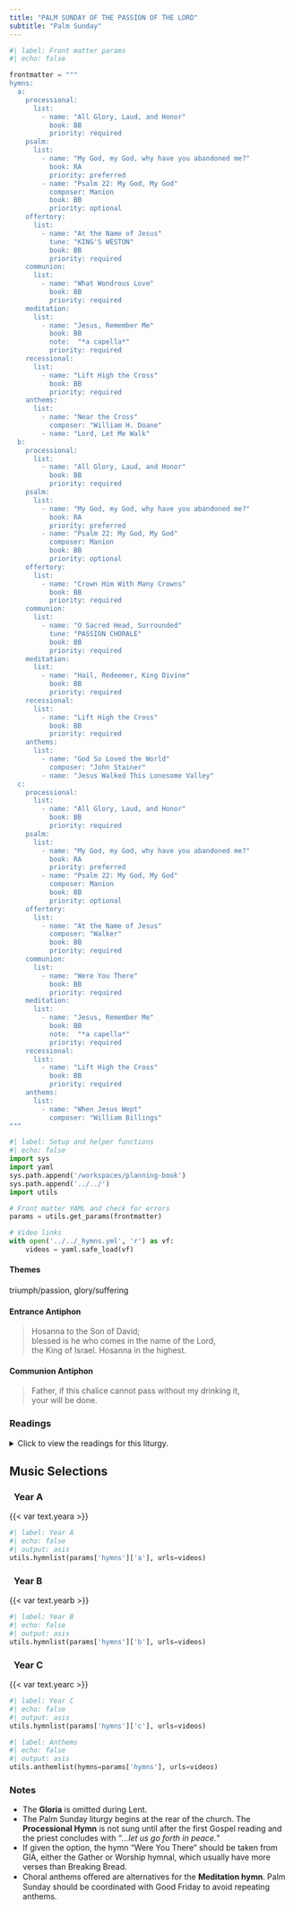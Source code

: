 ```yaml
---
title: "PALM SUNDAY OF THE PASSION OF THE LORD"
subtitle: "Palm Sunday"
---
```


```python
#| label: Front matter params
#| echo: false

frontmatter = """
hymns:
  a:
    processional:
      list:
        - name: "All Glory, Laud, and Honor"
          book: BB
          priority: required
    psalm:
      list:
        - name: "My God, my God, why have you abandoned me?"
          book: RA
          priority: preferred
        - name: "Psalm 22: My God, My God"
          composer: Manion
          book: BB
          priority: optional
    offertory:
      list:
        - name: "At the Name of Jesus"
          tune: "KING'S WESTON"
          book: BB
          priority: required
    communion:
      list:
        - name: "What Wondrous Love"
          book: BB
          priority: required
    meditation:
      list:
        - name: "Jesus, Remember Me"
          book: BB
          note:  "*a capella*"
          priority: required
    recessional:
      list:
        - name: "Lift High the Cross"
          book: BB
          priority: required
    anthems:
      list:
        - name: "Near the Cross"
          composer: "William H. Doane"
        - name: "Lord, Let Me Walk"
  b:
    processional:
      list:
        - name: "All Glory, Laud, and Honor"
          book: BB
          priority: required
    psalm:
      list:
        - name: "My God, my God, why have you abandoned me?"
          book: RA
          priority: preferred
        - name: "Psalm 22: My God, My God"
          composer: Manion
          book: BB
          priority: optional
    offertory:
      list:
        - name: "Crown Him With Many Crowns"
          book: BB
          priority: required
    communion:
      list:
        - name: "O Sacred Head, Surrounded"
          tune: "PASSION CHORALE"
          book: BB
          priority: required
    meditation:
      list:
        - name: "Hail, Redeemer, King Divine"
          book: BB
          priority: required
    recessional:
      list:
        - name: "Lift High the Cross"
          book: BB
          priority: required
    anthems:
      list:
        - name: "God So Loved the World"
          composer: "John Stainer"
        - name: "Jesus Walked This Lonesome Valley"
  c:
    processional:
      list:
        - name: "All Glory, Laud, and Honor"
          book: BB
          priority: required
    psalm:
      list:
        - name: "My God, my God, why have you abandoned me?"
          book: RA
          priority: preferred
        - name: "Psalm 22: My God, My God"
          composer: Manion
          book: BB
          priority: optional
    offertory:
      list:
        - name: "At the Name of Jesus"
          composer: "Walker"
          book: BB
          priority: required
    communion:
      list:
        - name: "Were You There"
          book: BB
          priority: required
    meditation:
      list:
        - name: "Jesus, Remember Me"
          book: BB
          note:  "*a capella*"
          priority: required
    recessional:
      list:
        - name: "Lift High the Cross"
          book: BB
          priority: required
    anthems:
      list:
        - name: "When Jesus Wept"
          composer: "William Billings"
"""
```

```python
#| label: Setup and helper functions
#| echo: false
import sys
import yaml
sys.path.append('/workspaces/planning-book')
sys.path.append('../../')
import utils

# Front matter YAML and check for errors
params = utils.get_params(frontmatter)

# Video links
with open('../../_hymns.yml', 'r') as vf:
    videos = yaml.safe_load(vf)
```

:::  {.red}
#### **Themes**
:::

triumph/passion, glory/suﬀering

:::  {.red}
#### **Entrance Antiphon**
:::

> Hosanna to the Son of David;  
> blessed is he who comes in the name of the Lord,  
> the King of Israel. Hosanna in the highest.

:::  {.red}
#### **Communion Antiphon**
:::

> Father, if this chalice cannot pass without my drinking it,  
> your will be done.

:::: {.content-visible when-format="html"}
::: {.red}
### Readings
:::

<details>
  <summary>Click to view the readings for this liturgy.</summary>

::: {.red}
### &nbsp; Year A

#### At the Procession with Palms - Gospel [Matthew 21:1-11]{style="float:right" .small}
:::

When Jesus and the disciples drew near Jerusalem  
and came to Bethphage on the Mount of Olives,  
Jesus sent two disciples, saying to them,  
"Go into the village opposite you,  
and immediately you will find an ass tethered,  
and a colt with her.  
Untie them and bring them here to me.  
And if anyone should say anything to you, reply,  
'The master has need of them.'  
Then he will send them at once."  
This happened so that what had been spoken through the prophet  
might be fulfilled:  
*Say to daughter Zion,*  
"*Behold, your king comes to you,*  
*meek and riding on an ass,*  
*and on a colt, the foal of a beast of burden.*"  
The disciples went and did as Jesus had ordered them.  
They brought the ass and the colt and laid their cloaks over them,  
and he sat upon them.  
The very large crowd spread their cloaks on the road,  
while others cut branches from the trees  
and strewed them on the road.  
The crowds preceding him and those following  
kept crying out and saying:  
"Hosanna to the Son of David;  
blessed is he who comes in the name of the Lord;  
hosanna in the highest."  
And when he entered Jerusalem  
the whole city was shaken and asked, "Who is this?"  
And the crowds replied,  
"This is Jesus the prophet, from Nazareth in Galilee."  

:::{.red}
#### At the Mass - First Reading [Isaiah 50:4-7]{style="float:right" .small}
:::

The Lord GOD has given me  
&emsp; a well-trained tongue,  
that I might know how to speak to the weary  
&emsp; a word that will rouse them.  
Morning after morning  
&emsp; he opens my ear that I may hear;  
and I have not rebelled,  
&emsp; have not turned back.  
I gave my back to those who beat me,  
&emsp; my cheeks to those who plucked my beard;  
my face I did not shield  
&emsp; from buffets and spitting.  

The Lord GOD is my help,  
&emsp; therefore I am not disgraced;  
I have set my face like flint,  
&emsp; knowing that I shall not be put to shame.  

***

::: {.red}
#### Responsorial Psalm [Psalm 22:8-9, 17-18, 19-20, 23-24]{style="float:right" .small}
:::

**[℟.]{.red}** **My God, my God, why have you abandoned me?**  

All who see me scoff at me;  
&emsp; they mock me with parted lips, they wag their heads:  
“He relied on the LORD; let him deliver him,  
&emsp; let him rescue him, if he loves him.” **[℟.]{.red}**  

Indeed, many dogs surround me,  
&emsp; a pack of evildoers closes in upon me;  
They have pierced my hands and my feet;  
&emsp; I can count all my bones. **[℟.]{.red}**  

They divide my garments among them,  
&emsp; and for my vesture they cast lots.  
But you, O LORD, be not far from me;  
&emsp; O my help, hasten to aid me. **[℟.]{.red}**  

I will proclaim your name to my brethren;  
&emsp; in the midst of the assembly I will praise you:  
“You who fear the LORD, praise him;  
&emsp; all you descendants of Jacob, give glory to him;  
&emsp; revere him, all you descendants of Israel!” **[℟.]{.red}**  

***

::: {.red}
#### Second Reading [Philippians 2:6-11]{style="float:right" .small}
:::

Christ Jesus, though he was in the form of God,  
&emsp; did not regard equality with God  
&emsp; something to be grasped.  
Rather, he emptied himself,  
&emsp; taking the form of a slave,  
&emsp; coming in human likeness;  
&emsp; and found human in appearance,  
&emsp; he humbled himself,  
&emsp; becoming obedient to the point of death,  
&emsp; even death on a cross.  
Because of this, God greatly exalted him  
&emsp; and bestowed on him the name  
&emsp; which is above every name,  
&emsp; that at the name of Jesus  
&emsp; every knee should bend,  
&emsp; of those in heaven and on earth and under the earth,  
&emsp; and every tongue confess that  
&emsp; Jesus Christ is Lord,  
&emsp; to the glory of God the Father.  

***

::: {.red}
#### Verse before the Gospel [Philippians 2:8-9]{style="float:right" .small}
:::

**[℟.]{.red}** **Praise to you, Lord Jesus Christ, king of endless glory.**  
Christ became obedient to the point of death,  
even death on a cross.  
Because of this, God greatly exalted him  
and bestowed on him the name which is above every name. **[℟.]{.red}**

***

::: {.red}
#### Gospel [Matthew 26:14—27:66 or 27:11-54]{style="float:right" .small}
:::

One of the Twelve, who was called Judas Iscariot,  
went to the chief priests and said,  
"What are you willing to give me  
if I hand him over to you?"  
They paid him thirty pieces of silver,  
and from that time on he looked for an opportunity  
to hand him over.  

On the first day of the Feast of Unleavened Bread,  
the disciples approached Jesus and said,  
"Where do you want us to prepare  
for you to eat the Passover?"  
He said,  
"Go into the city to a certain man and tell him,  
'The teacher says, "My appointed time draws near;  
in your house I shall celebrate the Passover with my disciples."'"  
The disciples then did as Jesus had ordered,  
and prepared the Passover.  

When it was evening,  
he reclined at table with the Twelve.  
And while they were eating, he said,  
"Amen, I say to you, one of you will betray me."  
Deeply distressed at this,  
they began to say to him one after another,  
"Surely it is not I, Lord?"  
He said in reply,  
"He who has dipped his hand into the dish with me  
is the one who will betray me.  
The Son of Man indeed goes, as it is written of him,  
but woe to that man by whom the Son of Man is betrayed.  
It would be better for that man if he had never been born."  
Then Judas, his betrayer, said in reply,  
"Surely it is not I, Rabbi?"  
He answered, "You have said so."  

While they were eating,  
Jesus took bread, said the blessing,  
broke it, and giving it to his disciples said,  
"Take and eat; this is my body."  
Then he took a cup, gave thanks, and gave it to them, saying,  
"Drink from it, all of you,  
for this is my blood of the covenant,  
which will be shed on behalf of many  
for the forgiveness of sins.  
I tell you, from now on I shall not drink this fruit of the vine  
until the day when I drink it with you new  
in the kingdom of my Father."  
Then, after singing a hymn,  
they went out to the Mount of Olives.  

Then Jesus said to them,  
"This night all of you will have your faith in me shaken,  
for it is written:  
*I will strike the shepherd,*  
*and the sheep of the flock will be dispersed*;  
but after I have been raised up,  
I shall go before you to Galilee."  
Peter said to him in reply,  
"Though all may have their faith in you shaken,  
mine will never be."  
Jesus said to him,  
"Amen, I say to you,  
this very night before the cock crows,  
you will deny me three times."  
Peter said to him,  
"Even though I should have to die with you,  
I will not deny you."  
And all the disciples spoke likewise.  

Then Jesus came with them to a place called Gethsemane,  
and he said to his disciples,  
"Sit here while I go over there and pray."  
He took along Peter and the two sons of Zebedee,  
and began to feel sorrow and distress.  
Then he said to them,  
"My soul is sorrowful even to death.  
Remain here and keep watch with me."  
He advanced a little and fell prostrate in prayer, saying,  
"My Father, if it is possible,  
let this cup pass from me;  
yet, not as I will, but as you will."  
When he returned to his disciples he found them asleep.  
He said to Peter,  
"So you could not keep watch with me for one hour?  
Watch and pray that you may not undergo the test.  
The spirit is willing, but the flesh is weak."  
Withdrawing a second time, he prayed again,  
"My Father, if it is not possible that this cup pass  
without my drinking it, your will be done!"  
Then he returned once more and found them asleep,  
for they could not keep their eyes open.  
He left them and withdrew again and prayed a third time,  
saying the same thing again.  
Then he returned to his disciples and said to them,  
"Are you still sleeping and taking your rest?  
Behold, the hour is at hand  
when the Son of Man is to be handed over to sinners.  
Get up, let us go.  
Look, my betrayer is at hand."  

While he was still speaking,  
Judas, one of the Twelve, arrived,  
accompanied by a large crowd, with swords and clubs,  
who had come from the chief priests and the elders  
of the people.  
His betrayer had arranged a sign with them, saying,  
"The man I shall kiss is the one; arrest him."  
Immediately he went over to Jesus and said,  
"Hail, Rabbi!" and he kissed him.  
Jesus answered him,  
"Friend, do what you have come for."  
Then stepping forward they laid hands on Jesus and arrested him.  
And behold, one of those who accompanied Jesus  
put his hand to his sword, drew it,  
and struck the high priest's servant, cutting off his ear.  
Then Jesus said to him,  
"Put your sword back into its sheath,  
for all who take the sword will perish by the sword.  
Do you think that I cannot call upon my Father  
and he will not provide me at this moment  
with more than twelve legions of angels?  
But then how would the Scriptures be fulfilled  
which say that it must come to pass in this way?"  
At that hour Jesus said to the crowds,  
"Have you come out as against a robber,  
with swords and clubs to seize me?  
Day after day I sat teaching in the temple area,  
yet you did not arrest me.  
But all this has come to pass  
that the writings of the prophets may be fulfilled."  
Then all the disciples left him and fled.  

Those who had arrested Jesus led him away  
to Caiaphas the high priest,  
where the scribes and the elders were assembled.  
Peter was following him at a distance  
as far as the high priest's courtyard,  
and going inside he sat down with the servants  
to see the outcome.  
The chief priests and the entire Sanhedrin  
kept trying to obtain false testimony against Jesus  
in order to put him to death,  
but they found none,  
though many false witnesses came forward.  
Finally two came forward who stated,  
"This man said, 'I can destroy the temple of God  
and within three days rebuild it.'"  
The high priest rose and addressed him,  
"Have you no answer?  
What are these men testifying against you?"  
But Jesus was silent.  
Then the high priest said to him,  
"I order you to tell us under oath before the living God  
whether you are the Christ, the Son of God."  
Jesus said to him in reply,  
"You have said so.  
But I tell you:  
From now on you will see 'the Son of Man  
seated at the right hand of the Power'  
and 'coming on the clouds of heaven.'"  
Then the high priest tore his robes and said,  
"He has blasphemed!  
What further need have we of witnesses?  
You have now heard the blasphemy;  
what is your opinion?"  
They said in reply,  
"He deserves to die!"  
Then they spat in his face and struck him,  
while some slapped him, saying,  
"Prophesy for us, Christ: who is it that struck you?"  

Now Peter was sitting outside in the courtyard.  
One of the maids came over to him and said,  
"You too were with Jesus the Galilean."  
But he denied it in front of everyone, saying,  
"I do not know what you are talking about!"  
As he went out to the gate, another girl saw him  
and said to those who were there,  
"This man was with Jesus the Nazorean."  
Again he denied it with an oath,  
"I do not know the man!"  
A little later the bystanders came over and said to Peter,  
"Surely you too are one of them;  
even your speech gives you away."  
At that he began to curse and to swear,  
"I do not know the man."  
And immediately a cock crowed.  
Then Peter remembered the word that Jesus had spoken:  
"Before the cock crows you will deny me three times."  
He went out and began to weep bitterly.  

When it was morning,  
all the chief priests and the elders of the people. 
took counsel against Jesus to put him to death.  
They bound him, led him away,  
and handed him over to Pilate, the governor.  

Then Judas, his betrayer, seeing that Jesus had been condemned,  
deeply regretted what he had done.  
He returned the thirty pieces of silver. 
to the chief priests and elders, saying,  
"I have sinned in betraying innocent blood."  
They said,  
"What is that to us?  
Look to it yourself."  
Flinging the money into the temple,  
he departed and went off and hanged himself.  
The chief priests gathered up the money, but said,  
"It is not lawful to deposit this in the temple treasury,  
for it is the price of blood."  
After consultation, they used it to buy the potter's field  
as a burial place for foreigners.  
That is why that field even today is called the Field of Blood.  
Then was fulfilled what had been said through Jeremiah  
the prophet,  
*And they took the thirty pieces of silver,*  
*the value of a man with a price on his head,*  
*a price set by some of the Israelites,*  
*and they paid it out for the potter's field*  
*just as the Lord had commanded me.*  

Now Jesus stood before the governor, and he questioned him,  
"Are you the king of the Jews?"  
Jesus said, "You say so."  
And when he was accused by the chief priests and elders,  
he made no answer.  
Then Pilate said to him,  
"Do you not hear how many things they are testifying against you?"  
But he did not answer him one word,  
so that the governor was greatly amazed.  

Now on the occasion of the feast  
the governor was accustomed to release to the crowd  
one prisoner whom they wished.  
And at that time they had a notorious prisoner called Barabbas.  
So when they had assembled, Pilate said to them,  
"Which one do you want me to release to you,  
Barabbas, or Jesus called Christ?"  
For he knew that it was out of envy  
that they had handed him over.  
While he was still seated on the bench,  
his wife sent him a message,  
"Have nothing to do with that righteous man.  
I suffered much in a dream today because of him."  
The chief priests and the elders persuaded the crowds  
to ask for Barabbas but to destroy Jesus.  
The governor said to them in reply,  
"Which of the two do you want me to release to you?"  
They answered, "Barabbas!"  
Pilate said to them,  
"Then what shall I do with Jesus called Christ?"  
They all said,  
"Let him be crucified!"  
But he said,  
"Why? What evil has he done?"  
They only shouted the louder,  
"Let him be crucified!"  
When Pilate saw that he was not succeeding at all,  
but that a riot was breaking out instead,  
he took water and washed his hands in the sight of the crowd,  
saying, "I am innocent of this man's blood.  
Look to it yourselves."  
And the whole people said in reply,  
"His blood be upon us and upon our children."  
Then he released Barabbas to them,  
but after he had Jesus scourged,  
he handed him over to be crucified.  

Then the soldiers of the governor took Jesus inside the praetorium  
and gathered the whole cohort around him.  
They stripped off his clothes  
and threw a scarlet military cloak about him.  
Weaving a crown out of thorns, they placed it on his head,  
and a reed in his right hand.  
And kneeling before him, they mocked him, saying,  
"Hail, King of the Jews!"  
They spat upon him and took the reed  
and kept striking him on the head.  
And when they had mocked him,  
they stripped him of the cloak,  
dressed him in his own clothes,  
and led him off to crucify him.  

As they were going out, they met a Cyrenian named Simon;  
this man they pressed into service  
to carry his cross.  

And when they came to a place called Golgotha  
—which means Place of the Skull —,  
they gave Jesus wine to drink mixed with gall.  
But when he had tasted it, he refused to drink.  
After they had crucified him,  
they divided his garments by casting lots;  
then they sat down and kept watch over him there.  
And they placed over his head the written charge against him:  
This is Jesus, the King of the Jews.  
Two revolutionaries were crucified with him,  
one on his right and the other on his left.  
Those passing by reviled him, shaking their heads and saying,  
"You who would destroy the temple and rebuild it in three days,  
save yourself, if you are the Son of God,  
and come down from the cross!"  
Likewise the chief priests with the scribes and elders mocked him and said,  
"He saved others; he cannot save himself.  
So he is the king of Israel!  
Let him come down from the cross now,  
and we will believe in him.  
He trusted in God;  
let him deliver him now if he wants him.  
For he said, 'I am the Son of God.'"  
The revolutionaries who were crucified with him  
also kept abusing him in the same way.  

From noon onward, darkness came over the whole land  
until three in the afternoon.  
And about three o'clock Jesus cried out in a loud voice,  
*"Eli, Eli, lema sabachthani?"*  
which means, "My God, my God, why have you forsaken me?"  
Some of the bystanders who heard it said,  
"This one is calling for Elijah."  
Immediately one of them ran to get a sponge;  
he soaked it in wine, and putting it on a reed,  
gave it to him to drink.  
But the rest said,  
"Wait, let us see if Elijah comes to save him."  
But Jesus cried out again in a loud voice,  
and gave up his spirit.  

[*Here all kneel and pause for a short time.*]{.red}  

And behold, the veil of the sanctuary  
was torn in two from top to bottom.  
The earth quaked, rocks were split, tombs were opened,  
and the bodies of many saints who had fallen asleep were raised.  
And coming forth from their tombs after his resurrection,  
they entered the holy city and appeared to many.  
The centurion and the men with him who were keeping watch over Jesus  
feared greatly when they saw the earthquake  
and all that was happening, and they said,  
"Truly, this was the Son of God!"  
There were many women there, looking on from a distance,  
who had followed Jesus from Galilee, ministering to him.  
Among them were Mary Magdalene and Mary the mother of James and Joseph,  
and the mother of the sons of Zebedee.  

When it was evening,  
there came a rich man from Arimathea named Joseph,  
who was himself a disciple of Jesus.  
He went to Pilate and asked for the body of Jesus;  
then Pilate ordered it to be handed over.  
Taking the body, Joseph wrapped it in clean linen  
and laid it in his new tomb that he had hewn in the rock.  
Then he rolled a huge stone across the entrance to the tomb
and departed.  
But Mary Magdalene and the other Mary  
remained sitting there, facing the tomb.  

The next day, the one following the day of preparation,  
the chief priests and the Pharisees  
gathered before Pilate and said,  
"Sir, we remember that this impostor while still alive said,  
'After three days I will be raised up.'  
Give orders, then, that the grave be secured until the third day,  
lest his disciples come and steal him and say to the people,  
'He has been raised from the dead.'  
This last imposture would be worse than the first."  
Pilate said to them,  
"The guard is yours;  
go, secure it as best you can."  
So they went and secured the tomb  
by fixing a seal to the stone and setting the guard.   

[Or:]{.red}

Jesus stood before the governor, Pontius Pilate, who questioned him,  
"Are you the king of the Jews?"  
Jesus said, "You say so."  
And when he was accused by the chief priests and elders,  
he made no answer.  
Then Pilate said to him,  
"Do you not hear how many things they are testifying against you?"  
But he did not answer him one word,  
so that the governor was greatly amazed.  

Now on the occasion of the feast  
the governor was accustomed to release to the crowd  
one prisoner whom they wished.  
And at that time they had a notorious prisoner called Barabbas.  
So when they had assembled, Pilate said to them,  
"Which one do you want me to release to you,  
Barabbas, or Jesus called Christ?"  
For he knew that it was out of envy  
that they had handed him over.  
While he was still seated on the bench,  
his wife sent him a message,  
"Have nothing to do with that righteous man.  
I suffered much in a dream today because of him."  
The chief priests and the elders persuaded the crowds  
to ask for Barabbas but to destroy Jesus.  
The governor said to them in reply,  
"Which of the two do you want me to release to you?"  
They answered, "Barabbas!"  
Pilate said to them,  
"Then what shall I do with Jesus called Christ?"  
They all said,  
"Let him be crucified!"  
But he said,  
"Why? What evil has he done?"  
They only shouted the louder,  
"Let him be crucified!"  
When Pilate saw that he was not succeeding at all,  
but that a riot was breaking out instead,  
he took water and washed his hands in the sight of the crowd,  
saying, "I am innocent of this man's blood.  
Look to it yourselves."  
And the whole people said in reply,  
"His blood be upon us and upon our children."  
Then he released Barabbas to them,  
but after he had Jesus scourged,  
he handed him over to be crucified.  

Then the soldiers of the governor took Jesus inside the praetorium  
and gathered the whole cohort around him.  
They stripped off his clothes  
and threw a scarlet military cloak about him.  
Weaving a crown out of thorns, they placed it on his head,  
and a reed in his right hand.  
And kneeling before him, they mocked him, saying,  
"Hail, King of the Jews!"  
They spat upon him and took the reed  
and kept striking him on the head.  
And when they had mocked him,  
they stripped him of the cloak,  
dressed him in his own clothes,  
and led him off to crucify him.  

As they were going out, they met a Cyrenian named Simon;  
this man they pressed into service  
to carry his cross.  

And when they came to a place called Golgotha. 
— which means Place of the Skull —,  
they gave Jesus wine to drink mixed with gall.  
But when he had tasted it, he refused to drink.  
After they had crucified him,  
they divided his garments by casting lots;  
then they sat down and kept watch over him there.  
And they placed over his head the written charge against him:  
This is Jesus, the King of the Jews.  
Two revolutionaries were crucified with him,  
one on his right and the other on his left.  
Those passing by reviled him, shaking their heads and saying,  
"You who would destroy the temple and rebuild it in three days,  
save yourself, if you are the Son of God,  
and come down from the cross!"  
Likewise the chief priests with the scribes and elders mocked him and said,  
"He saved others; he cannot save himself.  
So he is the king of Israel!  
Let him come down from the cross now,  
and we will believe in him.  
He trusted in God;  
let him deliver him now if he wants him.  
For he said, 'I am the Son of God.'"  
The revolutionaries who were crucified with him. 
also kept abusing him in the same way.  

From noon onward, darkness came over the whole land  
until three in the afternoon.  
And about three o'clock Jesus cried out in a loud voice,  
*"Eli, Eli, lema sabachthani?"*  
which means, "My God, my God, why have you forsaken me?"  
Some of the bystanders who heard it said,  
"This one is calling for Elijah."  
Immediately one of them ran to get a sponge;  
he soaked it in wine, and putting it on a reed,  
gave it to him to drink.  
But the rest said,  
'Wait, let us see if Elijah comes to save him."  
But Jesus cried out again in a loud voice,  
and gave up his spirit.  

[*Here all kneel and pause for a short time.*]{.red}  

And behold, the veil of the sanctuary  
was torn in two from top to bottom.  
The earth quaked, rocks were split, tombs were opened,  
and the bodies of many saints who had fallen asleep were raised.  
And coming forth from their tombs after his resurrection,  
they entered the holy city and appeared to many.  
The centurion and the men with him who were keeping watch over Jesus  
feared greatly when they saw the earthquake  
and all that was happening, and they said,  
"Truly, this was the Son of God!"  

::: {.centered}
{{< var symbols.cross >}} &nbsp; {{< var symbols.cross >}} &nbsp; {{< var symbols.cross >}}
:::

::: {.red}
### &nbsp; Year B

#### At the Procession with Palms - Gospel [Mark 11:1-10]{style="float:right" .small}
:::

When Jesus and his disciples drew near to Jerusalem,  
to Bethphage and Bethany at the Mount of Olives,  
he sent two of his disciples and said to them,  
“Go into the village opposite you,  
and immediately on entering it,  
you will find a colt tethered on which no one has ever sat.  
Untie it and bring it here.  
If anyone should say to you,  
‘Why are you doing this?’ reply,  
‘The Master has need of it  
and will send it back here at once.’”  
So they went off  
and found a colt tethered at a gate outside on the street,  
and they untied it.  
Some of the bystanders said to them,  
“What are you doing, untying the colt?”  
They answered them just as Jesus had told them to,  
and they permitted them to do it.  
So they brought the colt to Jesus  
and put their cloaks over it.  
And he sat on it.  
Many people spread their cloaks on the road,  
and others spread leafy branches  
that they had cut from the fields.  
Those preceding him as well as those following kept crying out:  
&emsp; “Hosanna!  
&emsp; &emsp; Blessed is he who comes in the name of the Lord!  
&emsp; &emsp; Blessed is the kingdom of our father David that is to come!  
&emsp; Hosanna in the highest!”  

[Or:]{.red} [John 12:12-16]{style="float:right" .small .red}

When the great crowd that had come to the feast heard  
that Jesus was coming to Jerusalem,  
they took palm branches and went out to meet him, and cried out:  
&emsp; “Hosanna!  
&emsp; “Blessed is he who comes in the name of the Lord,  
&emsp; &emsp; the king of Israel.”  
Jesus found an ass and sat upon it, as is written:  
&emsp; Fear no more, O daughter Zion;  
&emsp; see, your king comes, seated upon an ass’s colt.  
His disciples did not understand this at first,  
but when Jesus had been glorified  
they remembered that these things were written about him  
and that they had done this for him.  

:::{.red}
#### At the Mass - First Reading [Isaiah 50:4-7]{style="float:right" .small}
:::

The Lord GOD has given me  
&emsp; a well-trained tongue,  
that I might know how to speak to the weary  
&emsp; a word that will rouse them.  
Morning after morning  
&emsp; he opens my ear that I may hear;  
and I have not rebelled,  
&emsp; have not turned back.  
I gave my back to those who beat me,  
&emsp; my cheeks to those who plucked my beard;  
my face I did not shield  
&emsp; from buffets and spitting.  

The Lord GOD is my help,  
&emsp; therefore I am not disgraced;  
I have set my face like flint,  
&emsp; knowing that I shall not be put to shame.  

***

::: {.red}
#### Responsorial Psalm [Psalm 22:8-9, 17-18, 19-20, 23-24]{style="float:right" .small}
:::

**[℟.]{.red}** **My God, my God, why have you abandoned me?**  

All who see me scoff at me;  
&emsp; they mock me with parted lips, they wag their heads:  
“He relied on the LORD; let him deliver him,  
&emsp; let him rescue him, if he loves him.” **[℟.]{.red}**  

Indeed, many dogs surround me,  
&emsp; a pack of evildoers closes in upon me;  
They have pierced my hands and my feet;  
&emsp; I can count all my bones. **[℟.]{.red}**  

They divide my garments among them,  
&emsp; and for my vesture they cast lots.  
But you, O LORD, be not far from me;  
&emsp; O my help, hasten to aid me. **[℟.]{.red}**  

I will proclaim your name to my brethren;  
&emsp; in the midst of the assembly I will praise you:  
“You who fear the LORD, praise him;  
&emsp; all you descendants of Jacob, give glory to him;  
&emsp; revere him, all you descendants of Israel!” **[℟.]{.red}**  

***

::: {.red}
#### Second Reading [Philippians 2:6-11]{style="float:right" .small}
:::

Christ Jesus, though he was in the form of God,  
&emsp; did not regard equality with God  
&emsp; something to be grasped.  
Rather, he emptied himself,  
&emsp; taking the form of a slave,  
&emsp; coming in human likeness;  
&emsp; and found human in appearance,  
&emsp; he humbled himself,  
&emsp; becoming obedient to the point of death,  
&emsp; even death on a cross.  
Because of this, God greatly exalted him  
&emsp; and bestowed on him the name  
&emsp; which is above every name,  
&emsp; that at the name of Jesus  
&emsp; every knee should bend,  
&emsp; of those in heaven and on earth and under the earth,  
&emsp; and every tongue confess that  
&emsp; Jesus Christ is Lord,  
&emsp; to the glory of God the Father.  

***

::: {.red}
#### Verse before the Gospel [Philippians 2:8-9]{style="float:right" .small}
:::

**[℟.]{.red}** **Praise to you, Lord Jesus Christ, king of endless glory.**  
Christ became obedient to the point of death,  
even death on a cross.  
Because of this, God greatly exalted him  
and bestowed on him the name which is above every name. **[℟.]{.red}**

***

::: {.red}
#### Gospel [Mark 14:1—15:47 or 15:1-39]{style="float:right" .small}
:::

The Passover and the Feast of Unleavened Bread  
were to take place in two days’ time.  
So the chief priests and the scribes were seeking a way  
to arrest him by treachery and put him to death.  
They said, “Not during the festival,  
for fear that there may be a riot among the people.”  

When he was in Bethany reclining at table  
in the house of Simon the leper,  
a woman came with an alabaster jar of perfumed oil,  
costly genuine spikenard.  
She broke the alabaster jar and poured it on his head.  
There were some who were indignant.  
“Why has there been this waste of perfumed oil?  
It could have been sold for more than three hundred days’ wages  
and the money given to the poor.”  
They were infuriated with her.  
Jesus said, “Let her alone.  
Why do you make trouble for her?  
She has done a good thing for me.  
The poor you will always have with you,  
and whenever you wish you can do good to them,  
but you will not always have me.  
She has done what she could.  
She has anticipated anointing my body for burial.  
Amen, I say to you,  
wherever the gospel is proclaimed to the whole world, 
what she has done will be told in memory of her.”  

Then Judas Iscariot, one of the Twelve,  
went off to the chief priests to hand him over to them.  
When they heard him they were pleased and promised to pay him money.  
Then he looked for an opportunity to hand him over.  

On the first day of the Feast of Unleavened Bread,  
when they sacrificed the Passover lamb,  
his disciples said to him,  
“Where do you want us to go  
and prepare for you to eat the Passover?”  
He sent two of his disciples and said to them,  
“Go into the city and a man will meet you,  
carrying a jar of water.  
Follow him.  
Wherever he enters, say to the master of the house,  
‘The Teacher says, “Where is my guest room  
where I may eat the Passover with my disciples?”’  
Then he will show you a large upper room furnished and ready.  
Make the preparations for us there.”  
The disciples then went off, entered the city,  
and found it just as he had told them;  
and they prepared the Passover.  

When it was evening, he came with the Twelve.  
And as they reclined at table and were eating, Jesus said,  
“Amen, I say to you, one of you will betray me,  
one who is eating with me.”  
They began to be distressed and to say to him, one by one,  
“Surely it is not I?”  
He said to them,  
“One of the Twelve, the one who dips with me into the dish.  
For the Son of Man indeed goes, as it is written of him,  
but woe to that man by whom the Son of Man is betrayed.  
It would be better for that man if he had never been born.”  

While they were eating,  
he took bread, said the blessing,  
broke it, and gave it to them, and said,  
“Take it; this is my body.”  
Then he took a cup, gave thanks, and gave it to them,  
and they all drank from it.  
He said to them,  
“This is my blood of the covenant,  
which will be shed for many.  
Amen, I say to you,  
I shall not drink again the fruit of the vine  
until the day when I drink it new in the kingdom of God.”  
Then, after singing a hymn,  
they went out to the Mount of Olives.  

Then Jesus said to them,  
“All of you will have your faith shaken, for it is written:  
&emsp; *I will strike the shepherd,*  
&emsp; &emsp; *and the sheep will be dispersed.*  
But after I have been raised up,  
I shall go before you to Galilee.”  
Peter said to him,  
“Even though all should have their faith shaken,  
mine will not be.”  
Then Jesus said to him,  
"Amen, I say to you,  
this very night before the cock crows twice  
you will deny me three times.”  
But he vehemently replied,  
“Even though I should have to die with you,  
I will not deny you.”  
And they all spoke similarly.  

Then they came to a place named Gethsemane,  
and he said to his disciples,  
“Sit here while I pray.”  
He took with him Peter, James, and John,  
and began to be troubled and distressed.  
Then he said to them, “My soul is sorrowful even to death.  
Remain here and keep watch.”  
He advanced a little and fell to the ground and prayed  
that if it were possible the hour might pass by him;  
he said, “Abba, Father, all things are possible to you.  
Take this cup away from me,  
but not what I will but what you will.”  
When he returned he found them asleep.  
He said to Peter, “Simon, are you asleep?  
Could you not keep watch for one hour?  
Watch and pray that you may not undergo the test.  
The spirit is willing but the flesh is weak.”  
Withdrawing again, he prayed, saying the same thing.  
Then he returned once more and found them asleep,  
for they could not keep their eyes open  
and did not know what to answer him.  
He returned a third time and said to them,  
“Are you still sleeping and taking your rest?  
It is enough. The hour has come.  
Behold, the Son of Man is to be handed over to sinners.  
Get up, let us go.  
See, my betrayer is at hand.”  

Then, while he was still speaking,  
Judas, one of the Twelve, arrived,  
accompanied by a crowd with swords and clubs  
who had come from the chief priests,  
the scribes, and the elders.  
His betrayer had arranged a signal with them, saying,  
“The man I shall kiss is the one;  
arrest him and lead him away securely.”  
He came and immediately went over to him and said,  
“Rabbi.”  And he kissed him.  
At this they laid hands on him and arrested him.  
One of the bystanders drew his sword,  
struck the high priest’s servant, and cut off his ear.  
Jesus said to them in reply,  
“Have you come out as against a robber,  
with swords and clubs, to seize me?  
Day after day I was with you teaching in the temple area,  
yet you did not arrest me;  
but that the Scriptures may be fulfilled.”  
And they all left him and fled.  
Now a young man followed him  
wearing nothing but a linen cloth about his body.  
They seized him,  
but he left the cloth behind and ran off naked.  

They led Jesus away to the high priest,  
and all the chief priests and the elders and the scribes came together.  
Peter followed him at a distance into the high priest’s courtyard  
and was seated with the guards, warming himself at the fire.  
The chief priests and the entire Sanhedrin  
kept trying to obtain testimony against Jesus  
in order to put him to death, but they found none.  
Many gave false witness against him,  
but their testimony did not agree.  
Some took the stand and testified falsely against him,  
alleging, “We heard him say,  
‘I will destroy this temple made with hands  
and within three days I will build another  
not made with hands.’”  
Even so their testimony did not agree.  
The high priest rose before the assembly and questioned Jesus,  
saying, “Have you no answer?  
What are these men testifying against you?”  
But he was silent and answered nothing.  
Again the high priest asked him and said to him,  
“Are you the Christ, the son of the Blessed One?”  
Then Jesus answered, “I am;  
and ‘you will see the Son of Man  
seated at the right hand of the Power  
and coming with the clouds of heaven.’”  
At that the high priest tore his garments and said,  
“What further need have we of witnesses?  
You have heard the blasphemy.  
What do you think?”  
They all condemned him as deserving to die.  
Some began to spit on him.  
They blindfolded him and struck him and said to him, “Prophesy!”  
And the guards greeted him with blows.  

While Peter was below in the courtyard,  
one of the high priest’s maids came along.  
Seeing Peter warming himself,  
she looked intently at him and said,  
“You too were with the Nazarene, Jesus.”  
But he denied it saying,  
“I neither know nor understand what you are talking about.”  
So he went out into the outer court.  
Then the cock crowed.  
The maid saw him and began again to say to the bystanders,  
“This man is one of them.”  
Once again he denied it.  
A little later the bystanders said to Peter once more,  
“Surely you are one of them; for you too are a Galilean.”  
He began to curse and to swear,  
“I do not know this man about whom you are talking.”  
And immediately a cock crowed a second time.  
Then Peter remembered the word that Jesus had said to him,  
“Before the cock crows twice you will deny me three times.”  
He broke down and wept.  

As soon as morning came,  
the chief priests with the elders and the scribes,  
that is, the whole Sanhedrin held a council.  
They bound Jesus, led him away, and handed him over to Pilate.  
Pilate questioned him,  
“Are you the king of the Jews?”  
He said to him in reply, “You say so.”  
The chief priests accused him of many things.  
Again Pilate questioned him,  
“Have you no answer?  
See how many things they accuse you of.”  
Jesus gave him no further answer, so that Pilate was amazed.  

Now on the occasion of the feast he used to release to them  
one prisoner whom they requested.  
A man called Barabbas was then in prison  
along with the rebels who had committed murder in a rebellion.  
The crowd came forward and began to ask him  
to do for them as he was accustomed.  
Pilate answered,  
“Do you want me to release to you the king of the Jews?”  
For he knew that it was out of envy  
that the chief priests had handed him over.  
But the chief priests stirred up the crowd  
to have him release Barabbas for them instead.  
Pilate again said to them in reply,  
“Then what do you want me to do  
with the man you call the king of the Jews?”  
They shouted again, “Crucify him.”  
Pilate said to them, “Why?  What evil has he done?”  
They only shouted the louder, “Crucify him.”  
So Pilate, wishing to satisfy the crowd,  
released Barabbas to them and, after he had Jesus scourged,  
handed him over to be crucified.  

The soldiers led him away inside the palace,  
that is, the praetorium, and assembled the whole cohort.  
They clothed him in purple and,  
weaving a crown of thorns, placed it on him.  
They began to salute him with, "Hail, King of the Jews!”  
and kept striking his head with a reed and spitting upon him.  
They knelt before him in homage.  
And when they had mocked him,  
they stripped him of the purple cloak,  
dressed him in his own clothes,  
and led him out to crucify him.  

They pressed into service a passer-by, Simon,  
a Cyrenian, who was coming in from the country,  
the father of Alexander and Rufus,  
to carry his cross.  

They brought him to the place of Golgotha  
— which is translated Place of the Skull —,  
They gave him wine drugged with myrrh,  
but he did not take it.  
Then they crucified him and divided his garments  
by casting lots for them to see what each should take.  
It was nine o’clock in the morning when they crucified him.  
The inscription of the charge against him read,  
“The King of the Jews.”  
With him they crucified two revolutionaries,  
one on his right and one on his left.  
Those passing by reviled him,  
shaking their heads and saying,  
“Aha!  You who would destroy the temple  
and rebuild it in three days,  
save yourself by coming down from the cross.”  
Likewise the chief priests, with the scribes,  
mocked him among themselves and said,  
“He saved others; he cannot save himself.  
Let the Christ, the King of Israel,  
come down now from the cross  
that we may see and believe.”  
Those who were crucified with him also kept abusing him.  

At noon darkness came over the whole land  
until three in the afternoon.  
And at three o’clock Jesus cried out in a loud voice,  
*“Eloi, Eloi, lema sabachthani?”*  
which is translated,  
“My God, my God, why have you forsaken me?”  
Some of the bystanders who heard it said,  
“Look, he is calling Elijah.”  
One of them ran, soaked a sponge with wine, put it on a reed  
and gave it to him to drink saying,  
“Wait, let us see if Elijah comes to take him down.”  
Jesus gave a loud cry and breathed his last.  

[*Here all kneel and pause for a short time.*]{.red}  

The veil of the sanctuary was torn in two from top to bottom.  
When the centurion who stood facing him  
saw how he  breathed his last he said,  
“Truly this man was the Son of God!”  
There were also women looking on from a distance.  
Among them were Mary Magdalene,  
Mary the mother of the younger James and of Joses, and Salome.  
These women had followed him when he was in Galilee  
and ministered to him.  
There were also many other women  
who had come up with him to Jerusalem.  

When it was already evening,  
since it was the day of preparation,  
the day before the sabbath, Joseph of Arimathea,  
a distinguished member of the council,  
who was himself awaiting the kingdom of God,  
came and courageously went to Pilate  
and asked for the body of Jesus.  
Pilate was amazed that he was already dead.  
He summoned the centurion  
and asked him if Jesus had already died.  
And when he learned of it from the centurion,  
he gave the body to Joseph.  
Having bought a linen cloth, he took him down,  
wrapped him in the linen cloth,  
and laid him in a tomb that had been hewn out of the rock.  
Then he rolled a stone against the entrance to the tomb.  
Mary Magdalene and Mary the mother of Joses  
watched where he was laid.  

[Or:]{.red}  

As soon as morning came,  
the chief priests with the elders and the scribes,  
that is, the whole Sanhedrin held a council.  
They bound Jesus, led him away, and handed him over to Pilate.  
Pilate questioned him,  
“Are you the king of the Jews?”  
He said to him in reply, “You say so.”  
The chief priests accused him of many things.  
Again Pilate questioned him,  
“Have you no answer?  
See how many things they accuse you of.”  
Jesus gave him no further answer, so that Pilate was amazed.  

Now on the occasion of the feast he used to release to them  
one prisoner whom they requested.  
A man called Barabbas was then in prison  
along with the rebels who had committed murder in a rebellion.  
The crowd came forward and began to ask him  
to do for them as he was accustomed.  
Pilate answered,  
“Do you want me to release to you the king of the Jews?”  
For he knew that it was out of envy  
that the chief priests had handed him over.  
But the chief priests stirred up the crowd  
to have him release Barabbas for them instead.  
Pilate again said to them in reply,  
“Then what do you want me to do  
with the man you call the king of the Jews?”  
They shouted again, “Crucify him.”  
Pilate said to them, “Why?  What evil has he done?”  
They only shouted the louder, “Crucify him.”  
So Pilate, wishing to satisfy the crowd,  
released Barabbas to them and, after he had Jesus scourged,  
handed him over to be crucified.  

The soldiers led him away inside the palace,  
that is, the praetorium, and assembled the whole cohort.  
They clothed him in purple and,  
weaving a crown of thorns, placed it on him.  
They began to salute him with, “Hail, King of the Jews!”  
and kept striking his head with a reed and spitting upon him.  
They knelt before him in homage.  
And when they had mocked him,  
they stripped him of the purple cloak,  
dressed him in his own clothes,  
and led him out to crucify him.  

They pressed into service a passer-by, Simon,  
a Cyrenian, who was coming in from the country,  
the father of Alexander and Rufus,  
to carry his cross.  

They brought him to the place of Golgotha  
—which is translated Place of the Skull.  
They gave him wine drugged with myrrh,  
but he did not take it.  
Then they crucified him and divided his garments  
by casting lots for them to see what each should take.  
It was nine o’clock in the morning when they crucified him.  
The inscription of the charge against him read,  
“The King of the Jews.”  
With him they crucified two revolutionaries,  
one on his right and one on his left.  
Those passing by reviled him,  
shaking their heads and saying,  
“Aha!  You who would destroy the temple  
and rebuild it in three days,  
save yourself by coming down from the cross.”  
Likewise the chief priests, with the scribes,  
mocked him among themselves and said,  
“He saved others; he cannot save himself.  
Let the Christ, the King of Israel,  
come down now from the cross  
that we may see and believe.”  
Those who were crucified with him also kept abusing him.  

At noon darkness came over the whole land  
until three in the afternoon.  
And at three o’clock Jesus cried out in a loud voice,  
*“Eloi, Eloi, lema sabachthani?”*  
which is translated,  
“My God, my God, why have you forsaken me?”  
Some of the bystanders who heard it said,  
“Look, he is calling Elijah.”  
One of them ran, soaked a sponge with wine, put it on a reed  
and gave it to him to drink saying,  
“Wait, let us see if Elijah comes to take him down.”  
Jesus gave a loud cry and breathed his last.  

[*Here all kneel and pause for a short time.*]{.red}  

The veil of the sanctuary was torn in two from top to bottom.  
When the centurion who stood facing him  
saw how he breathed his last he said,  
“Truly this man was the Son of God!”  

::: {.centered}
{{< var symbols.cross >}} &nbsp; {{< var symbols.cross >}} &nbsp; {{< var symbols.cross >}}
:::

::: {.red}
### &nbsp; Year C

#### At the Procession with Palms - Gospel [Luke 19:28-40]{style="float:right" .small}
:::

Jesus proceeded on his journey up to Jerusalem.  
As he drew near to Bethphage and Bethany  
at the place called the Mount of Olives,  
he sent two of his disciples.  
He said, “Go into the village opposite you,  
and as you enter it you will find a colt tethered  
on which no one has ever sat.  
Untie it and bring it here.  
And if anyone should ask you,  
‘Why are you untying it?’  
you will answer,  
‘The Master has need of it.’”  
So those who had been sent went off  
and found everything just as he had told them.  
And as they were untying the colt, its owners said to them,  
“Why are you untying this colt?”  
They answered,  
“The Master has need of it.”  
So they brought it to Jesus,  
threw their cloaks over the colt,  
and helped Jesus to mount.  
As he rode along,  
the people were spreading their cloaks on the road;  
and now as he was approaching the slope of the Mount of Olives,  
the whole multitude of his disciples  
began to praise God aloud with joy  
for all the mighty deeds they had seen.  
They proclaimed:  
&emsp; “Blessed is the king who comes  
&emsp; &emsp; in the name of the Lord.  
&emsp; Peace in heaven  
&emsp; &emsp; and glory in the highest.”  
Some of the Pharisees in the crowd said to him,  
“Teacher, rebuke your disciples.”  
He said in reply,  
“I tell you, if they keep silent,  
the stones will cry out!”  

:::{.red}
#### At the Mass - First Reading [Isaiah 50:4-7]{style="float:right" .small}
:::

The Lord GOD has given me  
&emsp; a well-trained tongue,  
that I might know how to speak to the weary  
&emsp; a word that will rouse them.  
Morning after morning  
&emsp; he opens my ear that I may hear;  
and I have not rebelled,  
&emsp; have not turned back.  
I gave my back to those who beat me,  
&emsp; my cheeks to those who plucked my beard;  
my face I did not shield  
&emsp; from buffets and spitting.  

The Lord GOD is my help,  
&emsp; therefore I am not disgraced;  
I have set my face like flint,  
&emsp; knowing that I shall not be put to shame.  

***

::: {.red}
#### Responsorial Psalm [Psalm 22:8-9, 17-18, 19-20, 23-24]{style="float:right" .small}
:::

**[℟.]{.red}** **My God, my God, why have you abandoned me?**  

All who see me scoff at me;  
&emsp; they mock me with parted lips, they wag their heads:  
“He relied on the LORD; let him deliver him,  
&emsp; let him rescue him, if he loves him.” **[℟.]{.red}**  

Indeed, many dogs surround me,  
&emsp; a pack of evildoers closes in upon me;  
They have pierced my hands and my feet;  
&emsp; I can count all my bones. **[℟.]{.red}**  

They divide my garments among them,  
&emsp; and for my vesture they cast lots.  
But you, O LORD, be not far from me;  
&emsp; O my help, hasten to aid me. **[℟.]{.red}**  

I will proclaim your name to my brethren;  
&emsp; in the midst of the assembly I will praise you:  
“You who fear the LORD, praise him;  
&emsp; all you descendants of Jacob, give glory to him;  
&emsp; revere him, all you descendants of Israel!” **[℟.]{.red}**  

***

::: {.red}
#### Second Reading [Philippians 2:6-11]{style="float:right" .small}
:::

Christ Jesus, though he was in the form of God,  
&emsp; did not regard equality with God  
&emsp; something to be grasped.  
Rather, he emptied himself,  
&emsp; taking the form of a slave,  
&emsp; coming in human likeness;  
&emsp; and found human in appearance,  
&emsp; he humbled himself,  
&emsp; becoming obedient to the point of death,  
&emsp; even death on a cross.  
Because of this, God greatly exalted him  
&emsp; and bestowed on him the name  
&emsp; which is above every name,  
&emsp; that at the name of Jesus  
&emsp; every knee should bend,  
&emsp; of those in heaven and on earth and under the earth,  
&emsp; and every tongue confess that  
&emsp; Jesus Christ is Lord,  
&emsp; to the glory of God the Father.  

***

::: {.red}
#### Verse before the Gospel [Philippians 2:8-9]{style="float:right" .small}
:::

**[℟.]{.red}** **Praise to you, Lord Jesus Christ, king of endless glory.**  
Christ became obedient to the point of death,  
even death on a cross.  
Because of this, God greatly exalted him  
and bestowed on him the name which is above every name. **[℟.]{.red}**

***

::: {.red}
#### Gospel [Luke 22:14—23:56 or 23:1-49]{style="float:right" .small}
:::

When the hour came,  
Jesus took his place at table with the apostles.  
He said to them,  
“I have eagerly desired to eat this Passover with you before I suffer,  
for, I tell you, I shall not eat it again  
until there is fulfillment in the kingdom of God.”  
Then he took a cup, gave thanks, and said,  
“Take this and share it among yourselves;  
for I tell you that from this time on  
I shall not drink of the fruit of the vine  
until the kingdom of God comes.”  
Then he took the bread, said the blessing,  
broke it, and gave it to them, saying,  
“This is my body, which will be given for you;  
do this in memory of me.”  
And likewise the cup after they had eaten, saying,  
“This cup is the new covenant in my blood,  
which will be shed for you.  

“And yet behold, the hand of the one who is to betray me  
is with me on the table;  
for the Son of Man indeed goes as it has been determined;  
but woe to that man by whom he is betrayed.”  
And they began to debate among themselves  
who among them would do such a deed.

Then an argument broke out among them  
about which of them should be regarded as the greatest.  
He said to them,  
“The kings of the Gentiles lord it over them  
and those in authority over them are addressed as ‘Benefactors’;  
but among you it shall not be so.  
Rather, let the greatest among you be as the youngest,  
and the leader as the servant.  
For who is greater:  
the one seated at table or the one who serves?  
Is it not the one seated at table?  
I am among you as the one who serves.  
It is you who have stood by me in my trials;  
and I confer a kingdom on you,  
just as my Father has conferred one on me,  
that you may eat and drink at my table in my kingdom;  
and you will sit on thrones  
judging the twelve tribes of Israel.  

“Simon, Simon, behold Satan has demanded  
to sift all of you like wheat,  
but I have prayed that your own faith may not fail;  
and once you have turned back,  
you must strengthen your brothers.”  
He said to him,  
“Lord, I am prepared to go to prison and to die with you.”  
But he replied,  
“I tell you, Peter, before the cock crows this day,  
you will deny three times that you know me.”  

He said to them,  
“When I sent you forth without a money bag or a sack or sandals,  
were you in need of anything?”  
“No, nothing, “ they replied.  
He said to them,  
“But now one who has a money bag should take it,  
and likewise a sack,  
and one who does not have a sword  
should sell his cloak and buy one.  
For I tell you that this Scripture must be fulfilled in me,  
namely, *He was counted among the wicked*;  
and indeed what is written about me is coming to fulfillment.”  
Then they said,  
“Lord, look, there are two swords here.”  
But he replied, “It is enough!”  

Then going out, he went, as was his custom, to the Mount of Olives,  
and the disciples followed him.  
When he arrived at the place he said to them,  
“Pray that you may not undergo the test.”  
After withdrawing about a stone’s throw from them and kneeling,  
he prayed, saying, “Father, if you are willing,  
take this cup away from me;  
still, not my will but yours be done.”  
And to strengthen him an angel from heaven appeared to him.  
He was in such agony and he prayed so fervently  
that his sweat became like drops of blood  
falling on the ground.  
When he rose from prayer and returned to his disciples,  
he found them sleeping from grief.  
He said to them, “Why are you sleeping?  
Get up and pray that you may not undergo the test.”  

While he was still speaking, a crowd approached  
and in front was one of the Twelve, a man named Judas.  
He went up to Jesus to kiss him.  
Jesus said to him,  
“Judas, are you betraying the Son of Man with a kiss?”  
His disciples realized what was about to happen, and they asked,  
“Lord, shall we strike with a sword?”  
And one of them struck the high priest’s servant  
and cut off his right ear.  
But Jesus said in reply,  
“Stop, no more of this!”  
Then he touched the servant’s ear and healed him.  
And Jesus said to the chief priests and temple guards  
and elders who had come for him,  
“Have you come out as against a robber, with swords and clubs?  
Day after day I was with you in the temple area,  
and you did not seize me;  
but this is your hour, the time for the power of darkness.”  

After arresting him they led him away  
and took him into the house of the high priest;  
Peter was following at a distance.  
They lit a fire in the middle of the courtyard and sat around it,  
and Peter sat down with them.  
When a maid saw him seated in the light,  
she looked intently at him and said,  
“This man too was with him.”  
But he denied it saying,  
“Woman, I do not know him.”  
A short while later someone else saw him and said,  
“You too are one of them”;  
but Peter answered, “My friend, I am not.”  
About an hour later, still another insisted,  
“Assuredly, this man too was with him,  
for he also is a Galilean.”  
But Peter said,  
“My friend, I do not know what you are talking about.”  
Just as he was saying this, the cock crowed,  
and the Lord turned and looked at Peter;  
and Peter remembered the word of the Lord,  
how he had said to him,  
“Before the cock crows today, you will deny me three times.”  
He went out and began to weep bitterly.  
The men who held Jesus in custody were ridiculing and beating him.  
They blindfolded him and questioned him, saying,  
“Prophesy!  Who is it that struck you?”  
And they reviled him in saying many other things against him.  

When day came the council of elders of the people met,  
both chief priests and scribes,  
and they brought him before their Sanhedrin.  
They said, “If you are the Christ, tell us,“  
but he replied to them, “If I tell you, you will not believe,  
and if I question, you will not respond.  
But from this time on the Son of Man will be seated  
at the right hand of the power of God.”  
They all asked, “Are you then the Son of God?”  
He replied to them, “You say that I am.”  
Then they said, “What further need have we for testimony?  
We have heard it from his own mouth.”  

Then the whole assembly of them arose and brought him before Pilate.  
They brought charges against him, saying,  
“We found this man misleading our people;  
he opposes the payment of taxes to Caesar  
and maintains that he is the Christ, a king.”  
Pilate asked him, “Are you the king of the Jews?”  
He said to him in reply, “You say so.”  
Pilate then addressed the chief priests and the crowds,  
“I find this man not guilty.”  
But they were adamant and said,  
“He is inciting the people with his teaching throughout all Judea,  
from Galilee where he began even to here.”  

On hearing this Pilate asked if the man was a Galilean;  
and upon learning that he was under Herod’s jurisdiction,  
he sent him to Herod who was in Jerusalem at that time.  
Herod was very glad to see Jesus;  
he had been wanting to see him for a long time,  
for he had heard about him  
and had been hoping to see him perform some sign.  
He questioned him at length,  
but he gave him no answer.  
The chief priests and scribes, meanwhile,  
stood by accusing him harshly.  
Herod and his soldiers treated him contemptuously and mocked him,  
and after clothing him in resplendent garb,  
he sent him back to Pilate.  
Herod and Pilate became friends that very day,  
even though they had been enemies formerly.  
Pilate then summoned the chief priests, the rulers, and the people  
and said to them, “You brought this man to me  
and accused him of inciting the people to revolt.  
I have conducted my investigation in your presence  
and have not found this man guilty  
of the charges you have brought against him,  
nor did Herod, for he sent him back to us.  
So no capital crime has been committed by him.  
Therefore I shall have him flogged and then release him.”  

But all together they shouted out,  
“Away with this man!  
Release Barabbas to us.”  
— Now Barabbas had been imprisoned for a rebellion  
that had taken place in the city and for murder. —  
Again Pilate addressed them, still wishing to release Jesus,  
but they continued their shouting,  
“Crucify him!  Crucify him!”  
Pilate addressed them a third time,  
“What evil has this man done?  
I found him guilty of no capital crime.  
Therefore I shall have him flogged and then release him.”  
With loud shouts, however,  
they persisted in calling for his crucifixion,  
and their voices prevailed.  
The verdict of Pilate was that their demand should be granted.  
So he released the man who had been imprisoned  
for rebellion and murder, for whom they asked,  
and he handed Jesus over to them to deal with as they wished.  

As they led him away  
they took hold of a certain Simon, a Cyrenian,  
who was coming in from the country;  
and after laying the cross on him,  
they made him carry it behind Jesus.  
A large crowd of people followed Jesus,  
including many women who mourned and lamented him.  
Jesus turned to them and said,  
“Daughters of Jerusalem, do not weep for me;  
weep instead for yourselves and for your children  
for indeed, the days are coming when people will say,  
‘Blessed are the barren,  
the wombs that never bore  
and the breasts that never nursed.’  
At that time people will say to the mountains,  
‘Fall upon us!’  
and to the hills, ‘Cover us!’  
for if these things are done when the wood is green  
what will happen when it is dry?”  
Now two others, both criminals,  
were led away with him to be executed.  

When they came to the place called the Skull,  
they crucified him and the criminals there,  
one on his right, the other on his left.  
Then Jesus said,  
“Father, forgive them, they know not what they do.”  
They divided his garments by casting lots.  
The people stood by and watched;  
the rulers, meanwhile, sneered at him and said,  
“He saved others, let him save himself  
if he is the chosen one, the Christ of God.”  
Even the soldiers jeered at him.  
As they approached to offer him wine they called out,  
“If you are King of the Jews, save yourself.”  
Above him there was an inscription that read,  
“This is the King of the Jews.”  

Now one of the criminals hanging there reviled Jesus, saying,  
“Are you not the Christ?  
Save yourself and us.”  
The other, however, rebuking him, said in reply,  
“Have you no fear of God,  
for you are subject to the same condemnation?  
And indeed, we have been condemned justly,  
for the sentence we received corresponds to our crimes,  
but this man has done nothing criminal.”  
Then he said,  
“Jesus, remember me when you come into your kingdom.”  
He replied to him,  
“Amen, I say to you,  
today you will be with me in Paradise.”  

It was now about noon and darkness came over the whole land  
until three in the afternoon  
because of an eclipse of the sun.  
Then the veil of the temple was torn down the middle.  
Jesus cried out in a loud voice,  
“Father, into your hands I commend my spirit”;  
and when he had said this he breathed his last.  

[*Here all kneel and pause for a short time.*]{.red}  

The centurion who witnessed what had happened glorified God and said,  
“This man was innocent beyond doubt.”  
When all the people who had gathered for this spectacle saw what had happened,  
they returned home beating their breasts;  
but all his acquaintances stood at a distance,  
including the women who had followed him from Galilee  
and saw these events.  
Now there was a virtuous and righteous man named Joseph who,  
though he was a member of the council,  
had not consented to their plan of action.  
He came from the Jewish town of Arimathea  
and was awaiting the kingdom of God.  
He went to Pilate and asked for the body of Jesus.  
After he had taken the body down,  
he wrapped it in a linen cloth  
and laid him in a rock-hewn tomb  
in which no one had yet been buried.  
It was the day of preparation,  
and the sabbath was about to begin.  
The women who had come from Galilee with him followed behind,  
and when they had seen the tomb  
and the way in which his body was laid in it,  
they returned and prepared spices and perfumed oils.  
Then they rested on the sabbath according to the commandment.  

[Or:]{.red}  

The elders of the people, chief priests and scribes,  
arose and brought Jesus before Pilate.  
They brought charges against him, saying,  
“We found this man misleading our people;  
he opposes the payment of taxes to Caesar  
and maintains that he is the Christ, a king.”  
Pilate asked him, “Are you the king of the Jews?”  
He said to him in reply, “You say so.”  
Pilate then addressed the chief priests and the crowds,  
“I find this man not guilty.”  
But they were adamant and said,  
“He is inciting the people with his teaching throughout all Judea,  
from Galilee where he began even to here.”  

On hearing this Pilate asked if the man was a Galilean;  
and upon learning that he was under Herod’s jurisdiction,  
he sent him to Herod who was in Jerusalem at that time.  
Herod was very glad to see Jesus;  
he had been wanting to see him for a long time,  
for he had heard about him  
and had been hoping to see him perform some sign.  
He questioned him at length,  
but he gave him no answer.  
The chief priests and scribes, meanwhile,  
stood by accusing him harshly.  
Herod and his soldiers treated him contemptuously and mocked him,  
and after clothing him in resplendent garb,  
he sent him back to Pilate.  
Herod and Pilate became friends that very day,  
even though they had been enemies formerly.  
Pilate then summoned the chief priests, the rulers, and the people. 
and said to them, “You brought this man to me  
and accused him of inciting the people to revolt.  
I have conducted my investigation in your presence  
and have not found this man guilty  
of the charges you have brought against him,  
nor did Herod, for he sent him back to us.  
So no capital crime has been committed by him.  
Therefore I shall have him flogged and then release him.”  

But all together they shouted out,  
“Away with this man!  
Release Barabbas to us.”  
— Now Barabbas had been imprisoned for a rebellion  
that had taken place in the city and for murder. —  
Again Pilate addressed them, still wishing to release Jesus,  
but they continued their shouting,  
“Crucify him! Crucify him!”  
Pilate addressed them a third time,  
“What evil has this man done?  
I found him guilty of no capital crime.  
Therefore I shall have him flogged and then release him.”  
With loud shouts, however,  
they persisted in calling for his crucifixion,  
and their voices prevailed.  
The verdict of Pilate was that their demand should be granted.  
So he released the man who had been imprisoned  
for rebellion and murder, for whom they asked,  
and he handed Jesus over to them to deal with as they wished.  

As they led him away  
they took hold of a certain Simon, a Cyrenian,  
who was coming in from the country;  
and after laying the cross on him,  
they made him carry it behind Jesus.  
A large crowd of people followed Jesus,  
including many women who mourned and lamented him.  
Jesus turned to them and said,  
“Daughters of Jerusalem, do not weep for me;  
weep instead for yourselves and for your children  
for indeed, the days are coming when people will say,  
‘Blessed are the barren,  
the wombs that never bore  
and the breasts that never nursed.’  
At that time people will say to the mountains,  
‘Fall upon us!’  
and to the hills, ‘Cover us!’  
for if these things are done when the wood is green  
what will happen when it is dry?”  
Now two others, both criminals,  
were led away with him to be executed.  

When they came to the place called the Skull,  
they crucified him and the criminals there,  
one on his right, the other on his left.  
Then Jesus said,  
“Father, forgive them, they know not what they do.”  
They divided his garments by casting lots.  
The people stood by and watched;  
the rulers, meanwhile, sneered at him and said,  
“He saved others, let him save himself  
if he is the chosen one, the Christ of God.”  
Even the soldiers jeered at him.  
As they approached to offer him wine they called out,  
“If you are King of the Jews, save yourself.”  
Above him there was an inscription that read,  
“This is the King of the Jews.”  

Now one of the criminals hanging there reviled Jesus, saying,  
“Are you not the Christ?  
Save yourself and us.”  
The other, however, rebuking him, said in reply,  
“Have you no fear of God,  
for you are subject to the same condemnation?  
And indeed, we have been condemned justly,  
for the sentence we received corresponds to our crimes,  
but this man has done nothing criminal.”  
Then he said,  
“Jesus, remember me when you come into your kingdom.”  
He replied to him,  
“Amen, I say to you,  
today you will be with me in Paradise.”  

It was now about noon and darkness came over the whole land  
until three in the afternoon  
because of an eclipse of the sun.  
Then the veil of the temple was torn down the middle.  
Jesus cried out in a loud voice,  
 “Father, into your hands I commend my spirit”;  
and when he had said this he breathed his last.  

[*Here all kneel and pause for a short time.*]{.red}  

The centurion who witnessed what had happened glorified God and said,  
“This man was innocent beyond doubt.”  
When all the people who had gathered for this spectacle  
saw what had happened,  
they returned home beating their breasts;  
but all his acquaintances stood at a distance,  
including the women who had followed him from Galilee. 
and saw these events.  

::: {.centered}
{{< var symbols.cross >}} &nbsp; {{< var symbols.cross >}} &nbsp; {{< var symbols.cross >}}
:::

</details>
::::

::: {.red}
## Music Selections
:::

::: {.titlered}
### &nbsp; Year A
:::
{{< var text.yeara >}}

```python
#| label: Year A
#| echo: false
#| output: asis
utils.hymnlist(params['hymns']['a'], urls=videos)
```

::: {.titlered}
### &nbsp; Year B
:::
{{< var text.yearb >}}

```python
#| label: Year B
#| echo: false
#| output: asis
utils.hymnlist(params['hymns']['b'], urls=videos)
```

::: {.titlered}
### &nbsp; Year C
:::
{{< var text.yearc >}}

```python
#| label: Year C
#| echo: false
#| output: asis
utils.hymnlist(params['hymns']['c'], urls=videos)
```


```python
#| label: Anthems
#| echo: false
#| output: asis
utils.anthemlist(hymns=params['hymns'], urls=videos)
```

::: {.red}
### Notes
:::

* The **Gloria** is omitted during Lent.
* The Palm Sunday liturgy begins at the rear of the church. The
**Processional Hymn** is not sung until after the first Gospel reading and
the priest concludes with “*...let us go forth in peace.*”
* If given the option, the hymn “Were You There” should be taken from GIA,
either the Gather or Worship hymnal, which usually have more
verses than Breaking Bread.
* Choral anthems oﬀered are alternatives for the **Meditation hymn**.
Palm Sunday should be coordinated with Good Friday to avoid repeating
anthems.